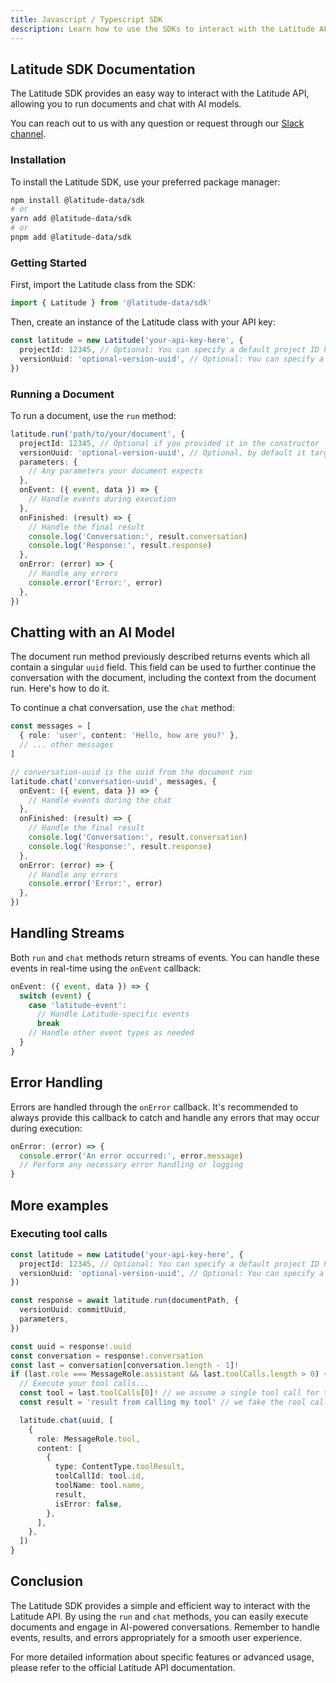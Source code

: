 ```yaml
---
title: Javascript / Typescript SDK
description: Learn how to use the SDKs to interact with the Latitude API.
---
```


## Latitude SDK Documentation

The Latitude SDK provides an easy way to interact with the Latitude API, allowing you to run documents and chat with AI models.

You can reach out to us with any question or request through our [Slack channel](https://join.slack.com/t/trylatitude/shared_invite/zt-17dyj4elt-rwM~h2OorAA3NtgmibhnLA).

### Installation

To install the Latitude SDK, use your preferred package manager:

```bash
npm install @latitude-data/sdk
# or
yarn add @latitude-data/sdk
# or
pnpm add @latitude-data/sdk
```

### Getting Started

First, import the Latitude class from the SDK:

```typescript
import { Latitude } from '@latitude-data/sdk'
```

Then, create an instance of the Latitude class with your API key:

```typescript
const latitude = new Latitude('your-api-key-here', {
  projectId: 12345, // Optional: You can specify a default project ID here
  versionUuid: 'optional-version-uuid', // Optional: You can specify a default version UUID here
})
```

### Running a Document

To run a document, use the `run` method:

```typescript
latitude.run('path/to/your/document', {
  projectId: 12345, // Optional if you provided it in the constructor
  versionUuid: 'optional-version-uuid', // Optional, by default it targets latest live version
  parameters: {
    // Any parameters your document expects
  },
  onEvent: ({ event, data }) => {
    // Handle events during execution
  },
  onFinished: (result) => {
    // Handle the final result
    console.log('Conversation:', result.conversation)
    console.log('Response:', result.response)
  },
  onError: (error) => {
    // Handle any errors
    console.error('Error:', error)
  },
})
```

## Chatting with an AI Model

The document run method previously described returns events which all contain a
singular `uuid` field. This field can be used to further continue the
conversation with the document, including the context from the document run.
Here's how to do it.

To continue a chat conversation, use the `chat` method:

```typescript
const messages = [
  { role: 'user', content: 'Hello, how are you?' },
  // ... other messages
]

// conversation-uuid is the uuid from the document run
latitude.chat('conversation-uuid', messages, {
  onEvent: ({ event, data }) => {
    // Handle events during the chat
  },
  onFinished: (result) => {
    // Handle the final result
    console.log('Conversation:', result.conversation)
    console.log('Response:', result.response)
  },
  onError: (error) => {
    // Handle any errors
    console.error('Error:', error)
  },
})
```

## Handling Streams

Both `run` and `chat` methods return streams of events. You can handle these events in real-time using the `onEvent` callback:

```typescript
onEvent: ({ event, data }) => {
  switch (event) {
    case 'latitude-event':
      // Handle Latitude-specific events
      break
    // Handle other event types as needed
  }
}
```

## Error Handling

Errors are handled through the `onError` callback. It's recommended to always provide this callback to catch and handle any errors that may occur during execution:

```typescript
onError: (error) => {
  console.error('An error occurred:', error.message)
  // Perform any necessary error handling or logging
}
```

## More examples

### Executing tool calls

```typescript
const latitude = new Latitude('your-api-key-here', {
  projectId: 12345, // Optional: You can specify a default project ID here
  versionUuid: 'optional-version-uuid', // Optional: You can specify a default version UUID here
})

const response = await latitude.run(documentPath, {
  versionUuid: commitUuid,
  parameters,
})

const uuid = response!.uuid
const conversation = response!.conversation
const last = conversation[conversation.length - 1]!
if (last.role === MessageRole.assistant && last.toolCalls.length > 0) {
  // Execute your tool calls...
  const tool = last.toolCalls[0]! // we assume a single tool call for this example
  const result = 'result from calling my tool' // we fake the rool call result!

  latitude.chat(uuid, [
    {
      role: MessageRole.tool,
      content: [
        {
          type: ContentType.toolResult,
          toolCallId: tool.id,
          toolName: tool.name,
          result,
          isError: false,
        },
      ],
    },
  ])
}
```

## Conclusion

The Latitude SDK provides a simple and efficient way to interact with the Latitude API. By using the `run` and `chat` methods, you can easily execute documents and engage in AI-powered conversations. Remember to handle events, results, and errors appropriately for a smooth user experience.

For more detailed information about specific features or advanced usage, please refer to the official Latitude API documentation.

